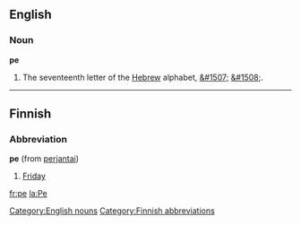==English==

===Noun===
'''pe'''

# The seventeenth letter of the [[Hebrew]] alphabet, [[&#1507;]] [[&#1508;]].

----

==Finnish==

===Abbreviation===
'''pe''' (from [[perjantai]])

#[[Friday]]

[[Category:English nouns]]
[[Category:Finnish abbreviations]]

[[fr:pe]]
[[la:Pe]]